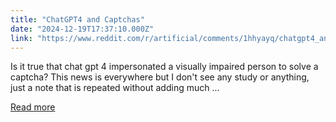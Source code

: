 ```yaml
---
title: "ChatGPT4 and Captchas"
date: "2024-12-19T17:37:10.000Z"
link: "https://www.reddit.com/r/artificial/comments/1hhyayq/chatgpt4_and_captchas/"
---
```


Is it true that chat gpt 4 impersonated a visually impaired person to solve a captcha?
 This news is everywhere but I don't see any study or anything, just a note that is repeated without adding much ...

[Read more](https://www.reddit.com/r/artificial/comments/1hhyayq/chatgpt4_and_captchas/)
